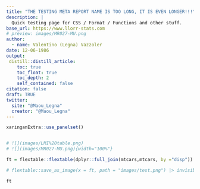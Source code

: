 ```yaml
---
title: "THE TESTING META REPORT NAME IS TOO LONG, IT IS EVEN LONGER!!!"
description: |
  Quick testing page for CSS / Format / Functions and other stuff.
base_url: https://www.llorr-stats.com
# preview: images/MR027-MU.png
author:
  - name: Valentino (Legna) Vazzoler
date: 12-06-1986
output:
 distill::distill_article:
    toc: true
    toc_float: true
    toc_depth: 2
    self_contained: false
citation: false
draft: TRUE
twitter:
  site: "@Maou_Legna"
  creator: "@Maou_Legna"
---
```




```r
xaringanExtra::use_panelset()


# ![](images/LMI%20table.png)
# ![](images/MR027-MU.png){width="100%"}
```

::: {.l-page}

```r
ft = flextable::flextable(dplyr::full_join(mtcars,mtcars, by ="disp"))

# flextable::save_as_image(x = ft, path = "images/test.png") |> invisible()

ft
```


:::


